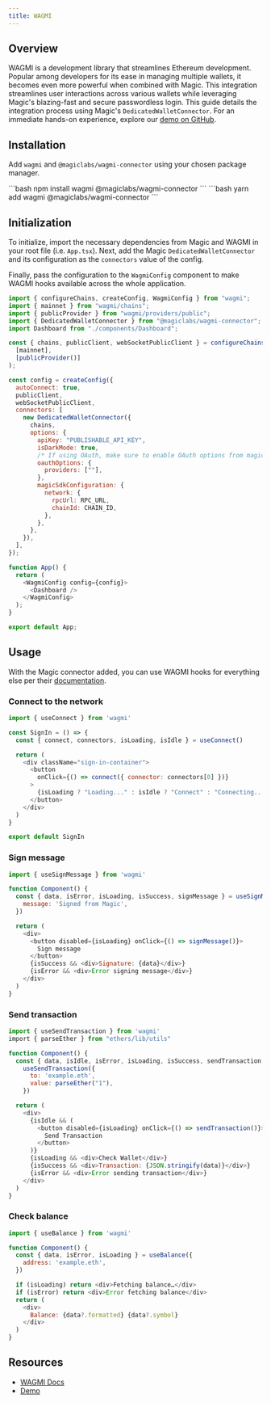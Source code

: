 ```yaml
---
title: WAGMI
---
```


## Overview

WAGMI is a development library that streamlines Ethereum development. Popular among developers for its ease in managing multiple wallets, it becomes even more powerful when combined with Magic. This integration streamlines user interactions across various wallets while leveraging Magic's blazing-fast and secure passwordless login. This guide details the integration process using Magic's `DedicatedWalletConnector`. For an immediate hands-on experience, explore our [demo on GitHub](https://github.com/magiclabs/wagmi-magic-connector-demo).

## Installation

Add `wagmi` and `@magiclabs/wagmi-connector` using your chosen package manager.

<Tabs>
<Tab title="NPM">
```bash
npm install wagmi @magiclabs/wagmi-connector
```
</Tab>
<Tab title="Yarn">
```bash
yarn add wagmi @magiclabs/wagmi-connector
```
</Tab>
</Tabs>


## Initialization

To initialize, import the necessary dependencies from Magic and WAGMI in your root file (i.e. `App.tsx`). ⁠⁠Next, add the Magic `DedicatedWalletConnector` and its configuration as the `connectors` value of the config.

Finally, pass the configuration to the `WagmiConfig` component to make WAGMI hooks available across the whole application.

```javascript JavaScript icon="square-js"
import { configureChains, createConfig, WagmiConfig } from "wagmi";
import { mainnet } from "wagmi/chains";
import { publicProvider } from "wagmi/providers/public";
import { DedicatedWalletConnector } from "@magiclabs/wagmi-connector";
import Dashboard from "./components/Dashboard";

const { chains, publicClient, webSocketPublicClient } = configureChains(
  [mainnet],
  [publicProvider()]
);

const config = createConfig({
  autoConnect: true,
  publicClient,
  webSocketPublicClient,
  connectors: [
    new DedicatedWalletConnector({
      chains,
      options: {
        apiKey: "PUBLISHABLE_API_KEY",
        isDarkMode: true,
        /* If using OAuth, make sure to enable OAuth options from magic dashboard */
        oauthOptions: {
          providers: [""],
        },
        magicSdkConfiguration: {
          network: {
            rpcUrl: RPC_URL,
            chainId: CHAIN_ID,
          },
        },
      },
    }),
  ],
});

function App() {
  return (
    <WagmiConfig config={config}>
      <Dashboard />
    </WagmiConfig>
  );
}

export default App;
```



## Usage


With the Magic connector added, you can use WAGMI hooks for everything else per their [documentation](https://wagmi.sh/react/getting-started).

### Connect to the network

```javascript JavaScript icon="square-js"
import { useConnect } from 'wagmi'

const SignIn = () => {
  const { connect, connectors, isLoading, isIdle } = useConnect()

  return (
    <div className="sign-in-container">
      <button
        onClick={() => connect({ connector: connectors[0] })}
      >
        {isLoading ? "Loading..." : isIdle ? "Connect" : "Connecting..."}
      </button>
    </div>
  )
}

export default SignIn
```

### Sign message

```javascript JavaScript icon="square-js"
import { useSignMessage } from 'wagmi'

function Component() {
  const { data, isError, isLoading, isSuccess, signMessage } = useSignMessage({
    message: 'Signed from Magic',
  })

  return (
    <div>
      <button disabled={isLoading} onClick={() => signMessage()}>
        Sign message
      </button>
      {isSuccess && <div>Signature: {data}</div>}
      {isError && <div>Error signing message</div>}
    </div>
  )
}
```

### Send transaction

```javascript JavaScript icon="square-js"
import { useSendTransaction } from 'wagmi'
⁠import { parseEther } from "ethers/lib/utils"

function Component() {
  const { data, isIdle, isError, isLoading, isSuccess, sendTransaction } =
    useSendTransaction({
      to: 'example.eth',
      value: parseEther("1"),
    })

  return (
    <div>
      {isIdle && (
        <button disabled={isLoading} onClick={() => sendTransaction()}>
          Send Transaction
        </button>
      )}
      {isLoading && <div>Check Wallet</div>}
      {isSuccess && <div>Transaction: {JSON.stringify(data)}</div>}
      {isError && <div>Error sending transaction</div>}
    </div>
  )
}
```

### Check balance


```javascript JavaScript icon="square-js"
import { useBalance } from 'wagmi'

function Component() {
  const { data, isError, isLoading } = useBalance({
    address: 'example.eth',
  })

  if (isLoading) return <div>Fetching balance…</div>
  if (isError) return <div>Error fetching balance</div>
  return (
    <div>
      Balance: {data?.formatted} {data?.symbol}
    </div>
  )
}
```

## Resources

* [WAGMI Docs](https://wagmi.sh/react/getting-started)
* [Demo](https://github.com/magiclabs/wagmi-magic-connector-demo)


